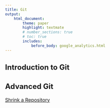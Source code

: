 ```yaml
---
title: Git
output:
    html_document:
        theme: paper
        highlight: textmate
        # number_sections: true
        # toc: true
        includes:
            before_body: google_analytics.html
---
```


<font size="3">

## Introduction to Git

## Advanced Git
[Shrink a Repository](git/advanced/shrink_repository.html)

</font>
